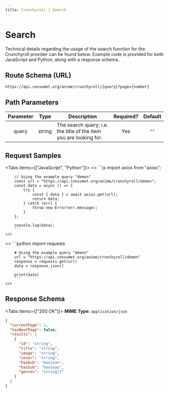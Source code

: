 ```yaml
---
title: Crunchyroll | Search
---
```



# Search

Technical details regarding the usage of the search function for the Crunchyroll provider can be found below. Example code is provided for both JavaScript and Python, along with a response schema.

## Route Schema (URL)

```
https://api.consumet.org/anime/crunchyroll/{query}?page={number}
```

## Path Parameters

| Parameter |  Type  | Description                                                       | Required? | Default |
| :-------: | :----: | ----------------------------------------------------------------- | :-------: | :-----: |
|   query   | string | The search query; i.e. the title of the item you are looking for. |    Yes    |  `""`   |


## Request Samples

<Tabs items={["JavaScript", "Python"]}>
  <Tab>
    <>
        ```js
        import axios from "axios";

        // Using the example query "demon"
        const url = "https://api.consumet.org/anime/crunchyroll/demon";
        const data = async () => {
            try {
                const { data } = await axios.get(url);
                return data;
            } catch (err) {
                throw new Error(err.message);
            }
        };

        console.log(data);
        ```
    </>

  </Tab>
  <Tab>
    <>
        ```python
        import requests

        # Using the example query "demon"
        url = "https://api.consumet.org/anime/crunchyroll/demon"
        response = requests.get(url)
        data = response.json()

        print(data)
        ```
    </>

  </Tab>
</Tabs>

## Response Schema

<Tabs items={["200 OK"]}>
  <Tab>
  **MIME Type:** `application/json`
  ```json copy=false
  {
    "currentPage": 1,
    "hasNextPage": false,
    "results": [
      {
        "id": "string",
        "title": "string",
        "image": "string",
        "cover": "string",
        "hasDub": "boolean",
        "hasSub": "boolean",
        "genres": "string[]"
      }
    ]
  }
  ```
  </Tab>
</Tabs>
